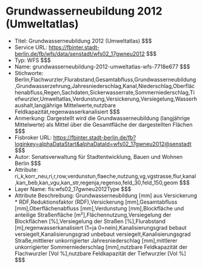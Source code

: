 # Grundwasserneubildung 2012 (Umweltatlas)
- Titel: Grundwasserneubildung 2012 (Umweltatlas) $$$
- Service URL: https://fbinter.stadt-berlin.de/fb/wfs/data/senstadt/wfs02_17gwneu2012 $$$
- Typ: WFS $$$
- Name: grundwasserneubildung-2012-umweltatlas-wfs-7718e677 $$$
- Stichworte: Berlin,Flachwurzler,Flurabstand,Gesamtabfluss,Grundwasserneubildung,Grundwasserzehrung,Jahresniederschlag,Kanal,Niederschlag,Oberflächenabfluss,Regen,Sachdaten,Sickerwasserrate,Sommerniederschlag,Tiefwurzler,Umweltatlas,Verdunstung,Versickerung,Versiegelung,Wasserhaushalt,langjährige Mittelwerte,nutzbare Feldkapazität,regenwasserkanalisiert $$$
- Anmerkung: Dargestellt wird die Grundwasserneubildung (langjährige Mittelwerte) als Mittel über die Gesamtfläche der dargestellten Flächen $$$
- Fisbroker URL: https://fbinter.stadt-berlin.de/fb?loginkey=alphaDataStart&alphaDataId=wfs02_17gwneu2012@senstadt $$$
- Autor: Senatsverwaltung für Stadtentwicklung, Bauen und Wohnen Berlin $$$
- Attribute: ri_k,korr_neu,ri,r,row,verdunstun,flaeche,nutzung,vg,vgstrasse,flur,kanal,kan_beb,kan_vgu,kan_str,regenja,regenso,feld_30,feld_150,geom $$$
- Layer Name: fis:wfs02_17gwneu2012Type $$$
- Attribute Beschreibung: Grundwasserneubildung [mm] aus Versickerung * RDF,Reduktionsfaktor (RDF),Versickerung [mm],Gesamtabfluss [mm],Oberflächenabfluss [mm],Verdunstung [mm],Blockfläche und anteilige Straßenfläche [m²],Flächennutzung,Versiegelung der Blockflächen [%],Versiegelung der Straßen [%],Flurabstand [m],regenwasserkanalisiert (1=ja 0=nein),Kanalisierungsgrad bebaut versiegelt,Kanalisierungsgrad unbebaut versiegelt,Kanalisierungsgrad Straße,mittlerer unkorrigierter Jahresniederschlag [mm],mittlerer unkorrigierter Sommerniederschlag [mm],nutzbare Feldkapazität der Flachwurzler [Vol %],nutzbare Feldkapazität der Tiefwurzler [Vol %] $$$

